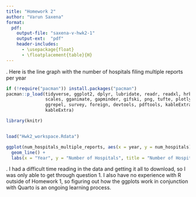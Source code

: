 ```yaml
---
title: "Homework 2"
author: "Varun Saxena"
format:
  pdf:
    output-file: "saxena-v-hwk2-1"
    output-ext:  "pdf"
    header-includes:
      - \usepackage{float}
      - \floatplacement{table}{H}
---
```

\noindent 1. Here is the line graph with the number of hospitals filing multiple reports per year
```r

if (!require("pacman")) install.packages("pacman")
pacman::p_load(tidyverse, ggplot2, dplyr, lubridate, readr, readxl, hrbrthemes, fixest,
               scales, gganimate, gapminder, gifski, png, tufte, plotly, OECD,
               ggrepel, survey, foreign, devtools, pdftools, kableExtra, modelsummary,
               kableExtra)

library(knitr)


load("Hwk2_workspace.Rdata")

ggplot(num_hospitals_multiple_reports, aes(x = year, y = num_hospitals)) +
  geom_line() + 
  labs(x = "Year", y = "Number of Hospitals", title = "Number of Hospitals with Multiple Reports")
```

\newpage
\noindent 10. I had a difficult time reading in the data and getting it all to download, so I was only able to get through question 1. I also have no experience with R outside of Homework 1, so figuring out how the ggplots work in conjunction with Quarto is an ongoing learning process.
